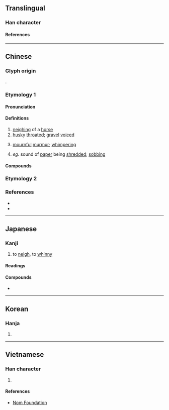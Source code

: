 {{character info}}
==Translingual==

===Han character===
{{Han char|rn=30|rad=口|as=12|sn=15|four=62021|canj=RTCL|ids=⿰口斯}}

====References====
{{Han ref|kx=0207.140|dkj=04260|dj=0430.120|hdz=10681.060|uh=5636}}

----

==Chinese==
{{zh-forms}}

===Glyph origin===
{{Han etym}}
{{Han compound|口|斯|c1=s|c2=p|t1=mouth|ls=psc}}.

===Etymology 1===

====Pronunciation====
{{zh-pron
|m=sī
|c=sai1,si1
|c_note=si1 - variant
|h=pfs=sê
|md=
|mn=qz:sir/xm,zz:su
|w=
|mc=y
|oc=y
|cat=v,a
}}

====Definitions====
{{zh-hanzi}}

# [[neigh]]ing of a [[horse]]
# [[husky]] [[throat]]ed; [[gravel]] [[voice]]d
#: {{zh-x|嘶啞|[[hoarse]]; [[husky]]}}
# {{lb|zh|of [[bird]]s; [[insect]]s}} [[mournful]] [[murmur]]; [[whimper]]ing
#: {{zh-x|天 霜 河 白 夜 星 稀，一 雁 聲 嘶 何處 歸。|ref={{w|Emperor Jianwen of Liang}} {{lw|zh|梁簡文帝}}, 《夜望單飛雁》}}
# {{lb|zh||onomatopoeia|of various [[sound]]s}} ''eg.'' sound of [[paper]] being [[shred]]ded; [[sob]]bing
#: {{zh-x|老翁 夜 行 無 子 攜，眼 昏 失 腳 非 有 擠；明日 尋 者 爾 瘦 妻，手 提 幼女 哭 嘶嘶。|ref={{w|Mei Yaochen}} {{lw|zh|梅堯臣}}, 《淘渠》}}

====Compounds====
{{zh-der|人喊馬嘶|人語馬嘶|力竭聲嘶|嘶叫|嘶吼|嘶啞|嘶喊|嘶喝|嘶噪|嘶聲|嘶鳴|老馬嘶風|聲嘶|聲嘶力竭|蟬嘶|酸嘶|馬嘶|嘶嘶}}

===Etymology 2===
{{zh-see|𤺊|v|{{lb|zh|Cantonese}} to [[hiccup]]}} <!-- Refer https://zh-yue.wikipedia.org/wiki/打𤺊嗌 -->

===References===
* {{R:twedu|A00685}}
* {{R:yue:Hanzi}}

----

==Japanese==

===Kanji===
{{ja-kanji|grade=|rs=口12}}

# to [[neigh]], to [[whinny#Verb|whinny]]

====Readings====
{{ja-readings
|goon=さい
|kanon=せい
|kanyoon=し
|kun=いなな-く, いば-える<いば-へる, ころろ-く
}}

====Compounds====
* {{ja-r|悲嘶|ひせい}}

----

==Korean==

===Hanja===
{{ko-hanja|hangeul=시|rv=si|mr=si}}

# {{rfdef|ko|sort=口12}}

----

==Vietnamese==

===Han character===
{{vi-readings|reading=tê|rs=口12}}

# {{rfdef|vi|sort=口12}}

====References====
* [http://nomfoundation.org/common/nom_details.php?codepoint=5636 Nom Foundation]
